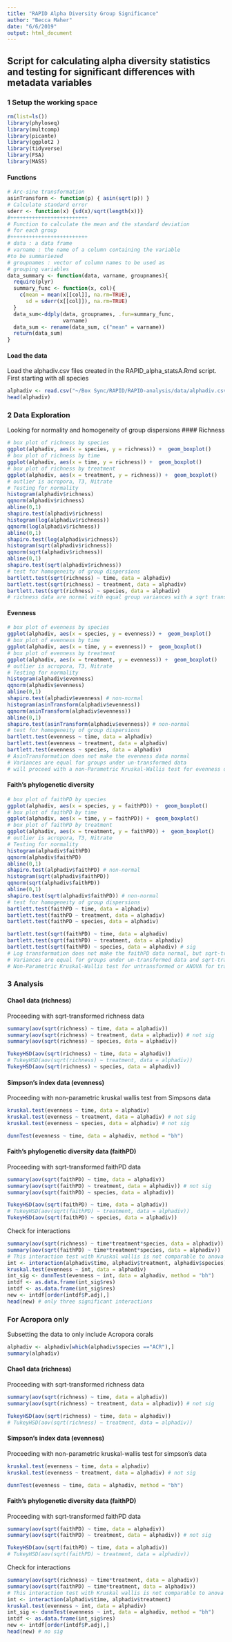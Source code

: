 ```yaml
---
title: "RAPID Alpha Diversity Group Significance"
author: "Becca Maher"
date: "6/6/2019"
output: html_document
---
```

## Script for calculating alpha diversity statistics and testing for significant differences with metadata variables

### 1 Setup the working space
```r
rm(list=ls())
library(phyloseq)
library(multcomp)
library(picante)
library(ggplot2 )
library(tidyverse)
library(FSA)
library(MASS)
```

#### Functions
```r
# Arc-sine transformation
asinTransform <- function(p) { asin(sqrt(p)) }
# Calculate standard error
sderr <- function(x) {sd(x)/sqrt(length(x))}
#+++++++++++++++++++++++++
# Function to calculate the mean and the standard deviation
# for each group
#+++++++++++++++++++++++++
# data : a data frame
# varname : the name of a column containing the variable
#to be summariezed
# groupnames : vector of column names to be used as
# grouping variables
data_summary <- function(data, varname, groupnames){
  require(plyr)
  summary_func <- function(x, col){
    c(mean = mean(x[[col]], na.rm=TRUE),
      sd = sderr(x[[col]]), na.rm=TRUE)
  }
  data_sum<-ddply(data, groupnames, .fun=summary_func,
                  varname)
  data_sum <- rename(data_sum, c("mean" = varname))
  return(data_sum)
}
```

#### Load the data
Load the alphadiv.csv files created in the RAPID_alpha_statsA.Rmd script. First starting with all species
```r
alphadiv <- read.csv("~/Box Sync/RAPID/RAPID-analysis/data/alphadiv.csv")
head(alphadiv)
```


### 2 Data Exploration
Looking for normality and homogeneity of group dispersions
#### Richness
```r
# box plot of richness by species
ggplot(alphadiv, aes(x = species, y = richness)) +  geom_boxplot()
# box plot of richness by time
ggplot(alphadiv, aes(x = time, y = richness)) +  geom_boxplot()
# box plot of richness by treatment
ggplot(alphadiv, aes(x = treatment, y = richness)) +  geom_boxplot()
# outlier is acropora, T3, Nitrate
# Testing for normality
histogram(alphadiv$richness)
qqnorm(alphadiv$richness)
abline(0,1)
shapiro.test(alphadiv$richness)
histogram(log(alphadiv$richness))
qqnorm(log(alphadiv$richness))
abline(0,1)
shapiro.test(log(alphadiv$richness))
histogram(sqrt(alphadiv$richness))
qqnorm(sqrt(alphadiv$richness))
abline(0,1)
shapiro.test(sqrt(alphadiv$richness))
# test for homogeneity of group dispersions
bartlett.test(sqrt(richness) ~ time, data = alphadiv)
bartlett.test(sqrt(richness) ~ treatment, data = alphadiv)
bartlett.test(sqrt(richness) ~ species, data = alphadiv)
# richness data are normal with equal group variances with a sqrt transformation
```
#### Evenness
```r
# box plot of evenness by species
ggplot(alphadiv, aes(x = species, y = evenness)) +  geom_boxplot()
# box plot of evenness by time
ggplot(alphadiv, aes(x = time, y = evenness)) +  geom_boxplot()
# box plot of evenness by treatment
ggplot(alphadiv, aes(x = treatment, y = evenness)) +  geom_boxplot()
# outlier is acropora, T3, Nitrate
# Testing for normality
histogram(alphadiv$evenness)
qqnorm(alphadiv$evenness)
abline(0,1)
shapiro.test(alphadiv$evenness) # non-normal
histogram(asinTransform(alphadiv$evenness))
qqnorm(asinTransform(alphadiv$evenness))
abline(0,1)
shapiro.test(asinTransform(alphadiv$evenness)) # non-normal
# test for homogeneity of group dispersions
bartlett.test(evenness ~ time, data = alphadiv)
bartlett.test(evenness ~ treatment, data = alphadiv)
bartlett.test(evenness ~ species, data = alphadiv)
# AsinTransformation does not make the evenness data normal
# Variances are equal for groups under un-transformed data
# will proceed with a non-Parametric Kruskal-Wallis test for evenness data
```
#### Faith's phylogenetic diversity
```r
# box plot of faithPD by species
ggplot(alphadiv, aes(x = species, y = faithPD)) +  geom_boxplot()
# box plot of faithPD by time
ggplot(alphadiv, aes(x = time, y = faithPD)) +  geom_boxplot()
# box plot of faithPD by treatment
ggplot(alphadiv, aes(x = treatment, y = faithPD)) +  geom_boxplot()
# outlier is acropora, T3, Nitrate
# Testing for normality
histogram(alphadiv$faithPD)
qqnorm(alphadiv$faithPD)
abline(0,1)
shapiro.test(alphadiv$faithPD) # non-normal
histogram(sqrt(alphadiv$faithPD))
qqnorm(sqrt(alphadiv$faithPD))
abline(0,1)
shapiro.test(sqrt(alphadiv$faithPD)) # non-normal
# test for homogeneity of group dispersions
bartlett.test(faithPD ~ time, data = alphadiv)
bartlett.test(faithPD ~ treatment, data = alphadiv)
bartlett.test(faithPD ~ species, data = alphadiv)

bartlett.test(sqrt(faithPD) ~ time, data = alphadiv)
bartlett.test(sqrt(faithPD) ~ treatment, data = alphadiv)
bartlett.test(sqrt(faithPD) ~ species, data = alphadiv) # sig
# Log transformation does not make the faithPD data normal, but sqrt-transform does
# Variances are equal for groups under un-transformed data and sqrt-transformed data
# Non-Parametric Kruskal-Wallis test for untransformed or ANOVA for transformed?
```

### 3 Analysis
#### Chao1 data (richness)
Proceeding with sqrt-transformed richness data
```r
summary(aov(sqrt(richness) ~ time, data = alphadiv))
summary(aov(sqrt(richness) ~ treatment, data = alphadiv)) # not sig
summary(aov(sqrt(richness) ~ species, data = alphadiv))

TukeyHSD(aov(sqrt(richness) ~ time, data = alphadiv))
# TukeyHSD(aov(sqrt(richness) ~ treatment, data = alphadiv))
TukeyHSD(aov(sqrt(richness) ~ species, data = alphadiv))
```

#### Simpson's index data (evenness)
Proceeding with non-parametric kruskal wallis test from Simpsons data
```r
kruskal.test(evenness ~ time, data = alphadiv)
kruskal.test(evenness ~ treatment, data = alphadiv) # not sig
kruskal.test(evenness ~ species, data = alphadiv) # not sig

dunnTest(evenness ~ time, data = alphadiv, method = "bh")
```
#### Faith's phylogenetic diversity data (faithPD)
Proceeding with sqrt-transformed faithPD data
```r
summary(aov(sqrt(faithPD) ~ time, data = alphadiv))
summary(aov(sqrt(faithPD) ~ treatment, data = alphadiv)) # not sig
summary(aov(sqrt(faithPD) ~ species, data = alphadiv))

TukeyHSD(aov(sqrt(faithPD) ~ time, data = alphadiv))
# TukeyHSD(aov(sqrt(faithPD) ~ treatment, data = alphadiv))
TukeyHSD(aov(sqrt(faithPD) ~ species, data = alphadiv))
```
Check for interactions
```r
summary(aov(sqrt(richness) ~ time*treatment*species, data = alphadiv))
summary(aov(sqrt(faithPD) ~ time*treatment*species, data = alphadiv))
# This interaction test with Kruskal wallis is not comparable to anova
int <- interaction(alphadiv$time, alphadiv$treatment, alphadiv$species)
kruskal.test(evenness ~ int, data = alphadiv)
int_sig <- dunnTest(evenness ~ int, data = alphadiv, method = "bh")
intdf <- as.data.frame(int_sig$res) 
intdf <- as.data.frame(int_sig$res)
new <- intdf[order(intdf$P.adj),]
head(new) # only three significant interactions
```

### For Acropora only
Subsetting the data to only include Acropora corals
```r
alphadiv <- alphadiv[which(alphadiv$species =="ACR"),]
summary(alphadiv)
```
#### Chao1 data (richness)
Proceeding with sqrt-transformed richness data
```r
summary(aov(sqrt(richness) ~ time, data = alphadiv))
summary(aov(sqrt(richness) ~ treatment, data = alphadiv)) # not sig

TukeyHSD(aov(sqrt(richness) ~ time, data = alphadiv))
# TukeyHSD(aov(sqrt(richness) ~ treatment, data = alphadiv))
```

#### Simpson's index data (evenness)
Proceeding with non-parametric kruskal-wallis test for simpson's data
```r
kruskal.test(evenness ~ time, data = alphadiv)
kruskal.test(evenness ~ treatment, data = alphadiv) # not sig

dunnTest(evenness ~ time, data = alphadiv, method = "bh")
```
#### Faith's phylogenetic diversity data (faithPD)
Proceeding with sqrt-transformed faithPD data
```r
summary(aov(sqrt(faithPD) ~ time, data = alphadiv))
summary(aov(sqrt(faithPD) ~ treatment, data = alphadiv)) # not sig

TukeyHSD(aov(sqrt(faithPD) ~ time, data = alphadiv))
# TukeyHSD(aov(sqrt(faithPD) ~ treatment, data = alphadiv))
```
Check for interactions
```r
summary(aov(sqrt(richness) ~ time*treatment, data = alphadiv))
summary(aov(sqrt(faithPD) ~ time*treatment, data = alphadiv))
# This interaction test with Kruskal wallis is not comparable to anova
int <- interaction(alphadiv$time, alphadiv$treatment)
kruskal.test(evenness ~ int, data = alphadiv)
int_sig <- dunnTest(evenness ~ int, data = alphadiv, method = "bh")
intdf <- as.data.frame(int_sig$res)
new <- intdf[order(intdf$P.adj),]
head(new) # no sig
```